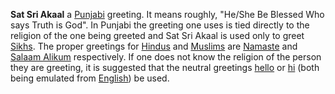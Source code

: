 '''Sat Sri Akaal''' a [[Punjabi language|Punjabi]] greeting.  It means roughly, "He/She Be Blessed Who says Truth is God".  In Punjabi the greeting one uses is tied directly to the religion of the one being greeted and Sat Sri Akaal is used only to greet [[Sikhs]].  The proper greetings for [[Hindus]] and [[Muslims]] are [[Namaste]] and [[Salaam Alikum]] respectively.  If one does not know the religion of the person they are greeting, it is suggested that the neutral greetings [[hello]] or [[hi]] (both being emulated from [[English language|English]]) be used.